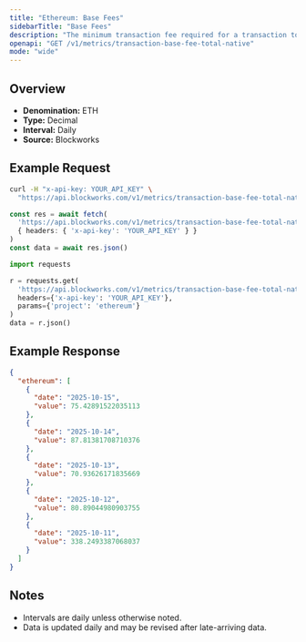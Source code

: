 ```yaml
---
title: "Ethereum: Base Fees"
sidebarTitle: "Base Fees"
description: "The minimum transaction fee required for a transaction to be included in a block"
openapi: "GET /v1/metrics/transaction-base-fee-total-native"
mode: "wide"
---
```


## Overview

- **Denomination:** ETH
- **Type:** Decimal
- **Interval:** Daily
- **Source:** Blockworks

## Example Request

<CodeGroup>

```bash cURL
curl -H "x-api-key: YOUR_API_KEY" \
  "https://api.blockworks.com/v1/metrics/transaction-base-fee-total-native?project=ethereum"
```

```typescript TypeScript
const res = await fetch(
  'https://api.blockworks.com/v1/metrics/transaction-base-fee-total-native?project=ethereum',
  { headers: { 'x-api-key': 'YOUR_API_KEY' } }
)
const data = await res.json()
```

```python Python
import requests

r = requests.get(
  'https://api.blockworks.com/v1/metrics/transaction-base-fee-total-native',
  headers={'x-api-key': 'YOUR_API_KEY'},
  params={'project': 'ethereum'}
)
data = r.json()
```

</CodeGroup>

## Example Response

```json
{
  "ethereum": [
    {
      "date": "2025-10-15",
      "value": 75.42891522035113
    },
    {
      "date": "2025-10-14",
      "value": 87.81381708710376
    },
    {
      "date": "2025-10-13",
      "value": 70.93626171835669
    },
    {
      "date": "2025-10-12",
      "value": 80.89044980903755
    },
    {
      "date": "2025-10-11",
      "value": 338.2493387068037
    }
  ]
}
```

## Notes
- Intervals are daily unless otherwise noted.
- Data is updated daily and may be revised after late-arriving data.